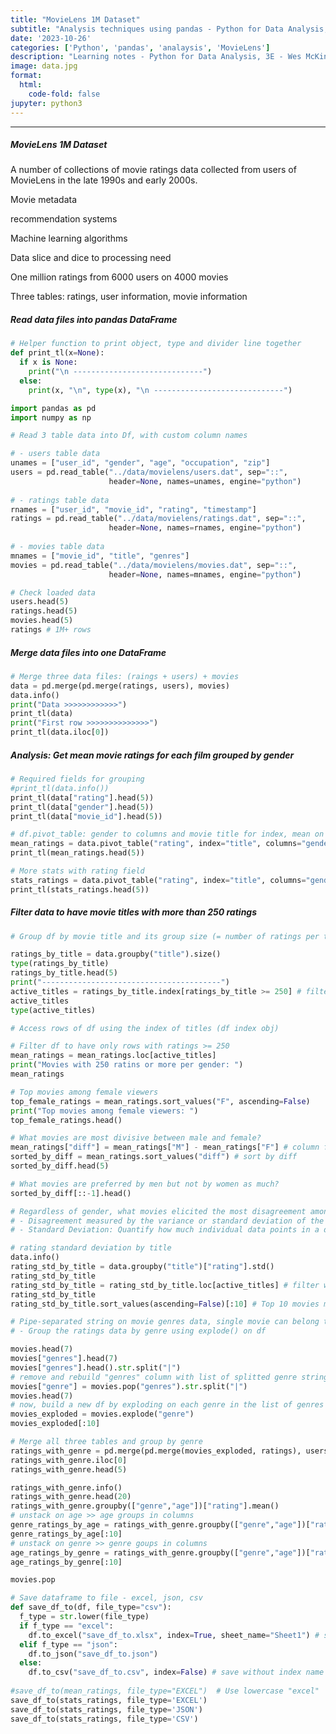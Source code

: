 ```yaml
---
title: "MovieLens 1M Dataset"
subtitle: "Analysis techniques using pandas - Python for Data Analysis, 3E by Wes McKinney"
date: '2023-10-26'
categories: ['Python', 'pandas', 'analaysis', 'MovieLens']
description: "Learning notes - Python for Data Analysis, 3E - Wes McKinney"
image: data.jpg
format:
  html:
    code-fold: false
jupyter: python3
---
```


------------------------------------------------------------------------

##### MovieLens 1M Dataset

A number of collections of movie ratings data collected from users of MovieLens in the late 1990s and early 2000s.

Movie metadata

recommendation systems

Machine learning algorithms

Data slice and dice to processing need

One million ratings from 6000 users on 4000 movies

Three tables: ratings, user information, movie information

##### Read data files into pandas DataFrame

```python
# Helper function to print object, type and divider line together
def print_tl(x=None):
  if x is None:
    print("\n -----------------------------")
  else:
    print(x, "\n", type(x), "\n -----------------------------")
```

```python
import pandas as pd
import numpy as np

# Read 3 table data into Df, with custom column names

# - users table data
unames = ["user_id", "gender", "age", "occupation", "zip"] 
users = pd.read_table("../data/movielens/users.dat", sep="::",
                      header=None, names=unames, engine="python")
                    
# - ratings table data
rnames = ["user_id", "movie_id", "rating", "timestamp"] 
ratings = pd.read_table("../data/movielens/ratings.dat", sep="::",
                      header=None, names=rnames, engine="python")
                      
# - movies table data
mnames = ["movie_id", "title", "genres"] 
movies = pd.read_table("../data/movielens/movies.dat", sep="::",
                      header=None, names=mnames, engine="python")
```

```python
# Check loaded data
users.head(5)
ratings.head(5)
movies.head(5)
ratings # 1M+ rows
```

##### Merge data files into one DataFrame

```python
# Merge three data files: (raings + users) + movies
data = pd.merge(pd.merge(ratings, users), movies)
data.info()
print("Data >>>>>>>>>>>>")
print_tl(data)
print("First row >>>>>>>>>>>>>>")
print_tl(data.iloc[0])
```

##### Analysis: Get mean movie ratings for each film grouped by gender

```python

# Required fields for grouping
#print_tl(data.info())
print_tl(data["rating"].head(5))
print_tl(data["gender"].head(5))
print_tl(data["movie_id"].head(5))

# df.pivot_table: gender to columns and movie title for index, mean on rating for aggregate function, spread-sheet style pivot table
mean_ratings = data.pivot_table("rating", index="title", columns="gender", aggfunc="mean")
print_tl(mean_ratings.head(5))

# More stats with rating field
stats_ratings = data.pivot_table("rating", index="title", columns="gender", aggfunc=["mean", "sum", "count"])
print_tl(stats_ratings.head(5))
```

##### Filter data to have movie titles with more than 250 ratings

```python
# Group df by movie title and its group size (= number of ratings per title)

ratings_by_title = data.groupby("title").size()
type(ratings_by_title)
ratings_by_title.head(5)
print("----------------------------------------")
active_titles = ratings_by_title.index[ratings_by_title >= 250] # filter data with index with value of True to the evaluating condition
active_titles
type(active_titles)
```

```python
# Access rows of df using the index of titles (df index obj)

# Filter df to have only rows with ratings >= 250 
mean_ratings = mean_ratings.loc[active_titles]
print("Movies with 250 ratins or more per gender: ")
mean_ratings

# Top movies among female viewers
top_female_ratings = mean_ratings.sort_values("F", ascending=False)
print("Top movies among female viewers: ")
top_female_ratings.head()

# What movies are most divisive between male and female?
mean_ratings["diff"] = mean_ratings["M"] - mean_ratings["F"] # column for rating difference
sorted_by_diff = mean_ratings.sort_values("diff") # sort by diff
sorted_by_diff.head(5)

# What movies are preferred by men but not by women as much?
sorted_by_diff[::-1].head()

# Regardless of gender, what movies elicited the most disagreement among viewers?
# - Disagreement measured by the variance or standard deviation of the ratings.
# - Standard Deviation: Quantify how much individual data points in a dataset deviate from the mean (average) of the dataset. In other words, it measures the spread or dispersion of data points around the mean.

# rating standard deviation by title
data.info()
rating_std_by_title = data.groupby("title")["rating"].std()
rating_std_by_title
rating_std_by_title = rating_std_by_title.loc[active_titles] # filter with Index obj
rating_std_by_title
rating_std_by_title.sort_values(ascending=False)[:10] # Top 10 movies mostly divisively rated movies

```

```python

# Pipe-separated string on movie genres data, single movie can belong to multiple genres.
# - Group the ratings data by genre using explode() on df

movies.head(7)
movies["genres"].head(7)
movies["genres"].head().str.split("|")
# remove and rebuild "genres" column with list of splitted genre strings
movies["genre"] = movies.pop("genres").str.split("|")
movies.head(7)
# now, build a new df by exploding on each genre in the list of genres
movies_exploded = movies.explode("genre")
movies_exploded[:10]

# Merge all three tables and group by genre
ratings_with_genre = pd.merge(pd.merge(movies_exploded, ratings), users)
ratings_with_genre.iloc[0]
ratings_with_genre.head(5)
```

```python
ratings_with_genre.info()
ratings_with_genre.head(20)
ratings_with_genre.groupby(["genre","age"])["rating"].mean()
# unstack on age >> age groups in columns
genre_ratings_by_age = ratings_with_genre.groupby(["genre","age"])["rating"].mean().unstack("age")
genre_ratings_by_age[:10]
# unstack on genre >> genre goups in columns
age_ratings_by_genre = ratings_with_genre.groupby(["genre","age"])["rating"].mean().unstack("genre")
age_ratings_by_genre[:10]
```

```python
movies.pop
```

```python

# Save dataframe to file - excel, json, csv
def save_df_to(df, file_type="csv"):
  f_type = str.lower(file_type)
  if f_type == "excel":
    df.to_excel("save_df_to.xlsx", index=True, sheet_name="Sheet1") # save without index name
  elif f_type == "json":
    df.to_json("save_df_to.json")
  else: 
    df.to_csv("save_df_to.csv", index=False) # save without index name
  
#save_df_to(mean_ratings, file_type="EXCEL")  # Use lowercase "excel"
save_df_to(stats_ratings, file_type='EXCEL')
save_df_to(stats_ratings, file_type='JSON')
save_df_to(stats_ratings, file_type='CSV')
```
